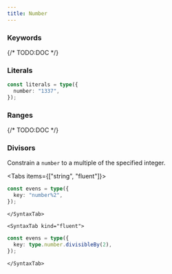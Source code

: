 ```yaml
---
title: Number
---
```



### Keywords

{/* TODO:DOC */}

### Literals

```ts twoslash
const literals = type({
  number: "1337",
});
```

### Ranges

{/* TODO:DOC */}

### Divisors

Constrain a `number` to a multiple of the specified integer.

<Tabs items={["string", "fluent"]}>
	<SyntaxTab kind="string">

```ts twoslash
const evens = type({
  key: "number%2",
});
```

    </SyntaxTab>

    <SyntaxTab kind="fluent">

```ts twoslash
const evens = type({
  key: type.number.divisibleBy(2),
});
```

    </SyntaxTab>

</Tabs>
